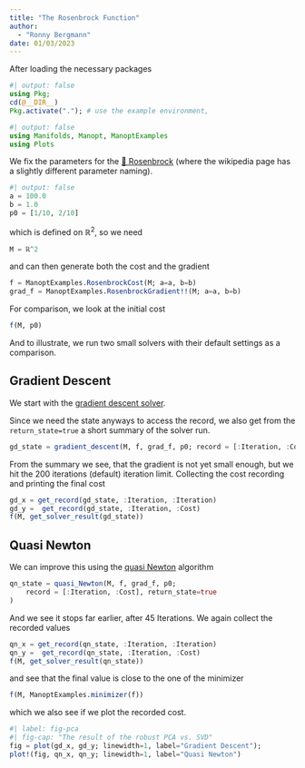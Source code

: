 ```yaml
---
title: "The Rosenbrock Function"
author:
  - "Ronny Bergmann"
date: 01/03/2023
---
```


After loading the necessary packages

```julia
#| output: false
using Pkg;
cd(@__DIR__)
Pkg.activate("."); # use the example environment,
```

```julia
#| output: false
using Manifolds, Manopt, ManoptExamples
using Plots
```

We fix the parameters for the
[📖 Rosenbrock](https://en.wikipedia.org/wiki/Rosenbrock_function) (where the wikipedia page has a slightly different parameter naming).

```julia
#| output: false
a = 100.0
b = 1.0
p0 = [1/10, 2/10]
```

which is defined on $\mathbb R^2$, so we need

```julia
M = ℝ^2
```


and can then generate both the cost and the gradient

```julia
f = ManoptExamples.RosenbrockCost(M; a=a, b=b)
grad_f = ManoptExamples.RosenbrockGradient!!(M; a=a, b=b)
```

For comparison, we look at the initial cost

```julia
f(M, p0)
```

And to illustrate, we run two small solvers with their default settings as a comparison.

## Gradient Descent

We start with the [gradient descent solver](https://manoptjl.org/stable/solvers/gradient_descent/#Manopt.gradient_descent).

Since we need the state anyways to access the record, we also get from the `return_state=true`
a short summary of the solver run.

```julia
gd_state = gradient_descent(M, f, grad_f, p0; record = [:Iteration, :Cost], return_state=true)
```


From the summary we see, that the gradient is not yet small enough, but we hit
the 200 iterations (default) iteration limit.
Collecting the cost recording and printing the final cost

```julia
gd_x = get_record(gd_state, :Iteration, :Iteration)
gd_y =  get_record(gd_state, :Iteration, :Cost)
f(M, get_solver_result(gd_state))
```

## Quasi Newton

We can improve this using the [quasi Newton](https://manoptjl.org/stable/solvers/quasi_Newton/#Manopt.quasi_Newton) algorithm

```julia
qn_state = quasi_Newton(M, f, grad_f, p0;
    record = [:Iteration, :Cost], return_state=true
)
```

And we see it stops far earlier, after 45 Iterations. We again collect the recorded values

```julia
qn_x = get_record(qn_state, :Iteration, :Iteration)
qn_y =  get_record(qn_state, :Iteration, :Cost)
f(M, get_solver_result(qn_state))
```

and see that the final value is close to the one of the minimizer

```julia
f(M, ManoptExamples.minimizer(f))
```

which we also see if we plot the recorded cost.

```julia
#| label: fig-pca
#| fig-cap: "The result of the robust PCA vs. SVD"
fig = plot(gd_x, gd_y; linewidth=1, label="Gradient Descent");
plot!(fig, qn_x, qn_y; linewidth=1, label="Quasi Newton")
```